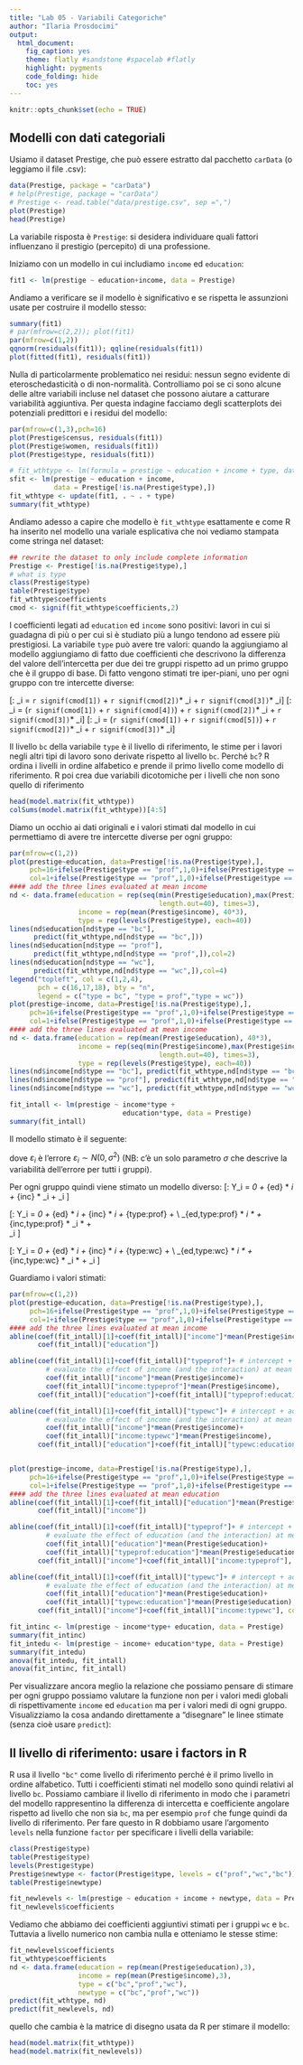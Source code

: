 ```yaml
---
title: "Lab 05 - Variabili Categoriche"
author: "Ilaria Prosdocimi"
output:
  html_document:
    fig_caption: yes
    theme: flatly #sandstone #spacelab #flatly
    highlight: pygments
    code_folding: hide
    toc: yes
---
```


```r
knitr::opts_chunk$set(echo = TRUE)
```

## Modelli con dati categoriali  

Usiamo il dataset Prestige, che può essere estratto dal pacchetto `carData` (o leggiamo il file .csv): 

```r
data(Prestige, package = "carData")
# help(Prestige, package = "carData")
# Prestige <- read.table("data/prestige.csv", sep =",")
plot(Prestige)
head(Prestige)
```

La variabile risposta è `Prestige`: si desidera individuare quali fattori influenzano il prestigio (percepito) di una professione. 

Iniziamo con un modello in cui includiamo `income` ed `education`: 

```r
fit1 <- lm(prestige ~ education+income, data = Prestige)
```

Andiamo a verificare se il modello è significativo e se rispetta le assunzioni usate per costruire il modello stesso: 

```r
summary(fit1)
# par(mfrow=c(2,2)); plot(fit1)
par(mfrow=c(1,2))
qqnorm(residuals(fit1)); qqline(residuals(fit1))
plot(fitted(fit1), residuals(fit1))
```


Nulla di particolarmente problematico nei residui: nessun segno evidente di eteroschedasticità o di non-normalità. Controlliamo poi se ci sono alcune delle altre variabili incluse nel dataset che possono aiutare a catturare variabilità aggiuntiva. Per questa indagine facciamo degli scatterplots dei potenziali predittori e i residui del modello: 

```r
par(mfrow=c(1,3),pch=16)
plot(Prestige$census, residuals(fit1))
plot(Prestige$women, residuals(fit1))
plot(Prestige$type, residuals(fit1))
```

```r
# fit_wthtype <- lm(formula = prestige ~ education + income + type, data = Prestige)
sfit <- lm(prestige ~ education + income, 
           data = Prestige[!is.na(Prestige$type),])
fit_wthtype <- update(fit1, . ~ . + type)
summary(fit_wthtype)
```


Andiamo adesso a capire che modello è `fit_wthtype` esattamente e come R ha inserito nel modello una variale esplicativa che noi vediamo stampata come stringa nel dataset: 

```r
## rewrite the dataset to only include complete information 
Prestige <- Prestige[!is.na(Prestige$type),]
# what is type 
class(Prestige$type)
table(Prestige$type)
fit_wthtype$coefficients
cmod <- signif(fit_wthtype$coefficients,2)
```

I coefficienti legati ad `education` ed `income` sono positivi: lavori in cui si guadagna di più o per cui si è studiato più a lungo tendono ad essere più prestigiosi. La variabile `type` può avere tre valori: quando la aggiungiamo al modello aggiungiamo di fatto due coefficienti che descrivono la differenza del valore dell'intercetta per due dei tre gruppi rispetto ad un primo gruppo che è il gruppo di base. Di fatto vengono stimati tre iper-piani, uno per ogni gruppo con tre intercette diverse: 

\[\text{if type = bc the model is}: \hat{y}_i = `r signif(cmod[1])` + `r signif(cmod[2])`* \text{education}_i + `r signif(cmod[3])`* \text{income}_i\]
\[\text{if type = prof the model is}: \hat{y}_i =  (`r signif(cmod[1])` + `r signif(cmod[4])`) + `r signif(cmod[2])`* \text{education}_i + `r signif(cmod[3])`* \text{income}_i\]
\[\text{if type = wc the model is}: \hat{y}_i = (`r signif(cmod[1])` + `r signif(cmod[5])`) + `r signif(cmod[2])`* \text{education}_i + `r signif(cmod[3])`* \text{income}_i\]

Il livello `bc` della variabile `type` è il livello di riferimento, le stime per i lavori negli altri tipi di lavoro sono derivate rispetto al livello 
`bc`. Perché `bc`? R ordina i livelli in ordine alfabetico e prende il primo livello come modello di riferimento. R poi crea due variabili dicotomiche per i livelli che non sono quello di riferimento 

```r
head(model.matrix(fit_wthtype))
colSums(model.matrix(fit_wthtype))[4:5]
```

Diamo un occhio ai dati originali e i valori stimati dal modello in cui permettiamo di avere tre intercette diverse per ogni gruppo: 

```r
par(mfrow=c(1,2))
plot(prestige~education, data=Prestige[!is.na(Prestige$type),], 
     pch=16+ifelse(Prestige$type == "prof",1,0)+ifelse(Prestige$type == "wc",2,0), 
     col=1+ifelse(Prestige$type == "prof",1,0)+ifelse(Prestige$type == "wc",3,0))
#### add the three lines evaluated at mean income
nd <- data.frame(education = rep(seq(min(Prestige$education),max(Prestige$education), 
                                     length.out=40), times=3), 
                 income = rep(mean(Prestige$income), 40*3),
                 type = rep(levels(Prestige$type), each=40))
lines(nd$education[nd$type == "bc"], 
      predict(fit_wthtype,nd[nd$type == "bc",]))
lines(nd$education[nd$type == "prof"],
      predict(fit_wthtype,nd[nd$type == "prof",]),col=2)
lines(nd$education[nd$type == "wc"], 
      predict(fit_wthtype,nd[nd$type == "wc",]),col=4)
legend("topleft", col = c(1,2,4), 
       pch = c(16,17,18), bty = "n", 
       legend = c("type = bc", "type = prof","type = wc"))
plot(prestige~income, data=Prestige[!is.na(Prestige$type),], 
     pch=16+ifelse(Prestige$type == "prof",1,0)+ifelse(Prestige$type == "wc",2,0), 
     col=1+ifelse(Prestige$type == "prof",1,0)+ifelse(Prestige$type == "wc",3,0))
#### add the three lines evaluated at mean income
nd <- data.frame(education = rep(mean(Prestige$education), 40*3),
                 income = rep(seq(min(Prestige$income),max(Prestige$income), 
                                     length.out=40), times=3), 
                 type = rep(levels(Prestige$type), each=40))
lines(nd$income[nd$type == "bc"], predict(fit_wthtype,nd[nd$type == "bc",]))
lines(nd$income[nd$type == "prof"], predict(fit_wthtype,nd[nd$type == "prof",]),col=2)
lines(nd$income[nd$type == "wc"], predict(fit_wthtype,nd[nd$type == "wc",]),col=4)
```


```r
fit_intall <- lm(prestige ~ income*type + 
                            education*type, data = Prestige)
summary(fit_intall)
```



Il modello stimato è il seguente:

\begin{equation} 
\begin{split}
Y_i = \beta_0 + \beta_{ed} * \text{education}_i +  \beta_{inc} * \text{income}_i +  \beta_{type:prod} \text{type:prof} +  \beta_{type:wc} \text{type:wc} +
  \beta_{ed,type:prof} * \text{education}_i * \text{type:prof} + \\  
  \beta_{ed,type:wc} *   \text{education}_i * \text{type:wc}   +
  \beta_{inc,type:prof} * \text{income}_i * \text{type:prof} +  
  \beta_{inc,type:wc} *   \text{income}_i * \text{type:wc}   + \epsilon_i
\end{split}
\end{equation}

dove $\varepsilon_i$ è l'errore $\varepsilon_i \sim N(0, \sigma^2)$ (NB: c'è un solo parametro $\sigma$ che descrive la variabilità dell'errore per tutti i gruppi). 

Per ogni gruppo quindi viene stimato un modello diverso: 
\[\text{if type = bc}: 
Y_i = \beta_0 + \beta_{ed} * \text{education}_i +  \beta_{inc} * \text{income}_i + \epsilon_i
\]

\[\text{if type = prof}: 
Y_i = \beta_0 + \beta_{ed} * \text{education}_i +  \beta_{inc} * \text{income}_i +
  \beta_{type:prof}  \text{type:prof} + \\
  \beta_{ed,type:prof} * \text{education}_i * \text{type:prof} +  
  \beta_{inc,type:prof} * \text{income}_i * \text{type:prof} +  
 \epsilon_i
\]

\[\text{if type = wc}: 
Y_i = \beta_0 + \beta_{ed} * \text{education}_i +  \beta_{inc} * \text{income}_i +
  \beta_{type:wc} \text{type:wc} + \\
  \beta_{ed,type:wc} *   \text{education}_i * \text{type:wc}   +
  \beta_{inc,type:wc} *   \text{income}_i * \text{type:wc}   + \epsilon_i
\]



Guardiamo i valori stimati: 


```r
par(mfrow=c(1,2))
plot(prestige~education, data=Prestige[!is.na(Prestige$type),], 
     pch=16+ifelse(Prestige$type == "prof",1,0)+ifelse(Prestige$type == "wc",2,0), 
     col=1+ifelse(Prestige$type == "prof",1,0)+ifelse(Prestige$type == "wc",3,0))
#### add the three lines evaluated at mean income
abline(coef(fit_intall)[1]+coef(fit_intall)["income"]*mean(Prestige$income), 
       coef(fit_intall)["education"])

abline(coef(fit_intall)[1]+coef(fit_intall)["typeprof"]+ # intercept + additive term for type = prof
         # evaluate the effect of income (and the interaction) at mean income  
         coef(fit_intall)["income"]*mean(Prestige$income)+
         coef(fit_intall)["income:typeprof"]*mean(Prestige$income), 
       coef(fit_intall)["education"]+coef(fit_intall)["typeprof:education"], col = 2)

abline(coef(fit_intall)[1]+coef(fit_intall)["typewc"]+ # intercept + additive term for type = wc
         # evaluate the effect of income (and the interaction) at mean income  
         coef(fit_intall)["income"]*mean(Prestige$income)+
         coef(fit_intall)["income:typewc"]*mean(Prestige$income), 
       coef(fit_intall)["education"]+coef(fit_intall)["typewc:education"], col = 4)


plot(prestige~income, data=Prestige[!is.na(Prestige$type),], 
     pch=16+ifelse(Prestige$type == "prof",1,0)+ifelse(Prestige$type == "wc",2,0), 
     col=1+ifelse(Prestige$type == "prof",1,0)+ifelse(Prestige$type == "wc",3,0))
#### add the three lines evaluated at mean education
abline(coef(fit_intall)[1]+coef(fit_intall)["education"]*mean(Prestige$education), 
       coef(fit_intall)["income"])

abline(coef(fit_intall)[1]+coef(fit_intall)["typeprof"]+ # intercept + additive term for type = prof
         # evaluate the effect of education (and the interaction) at mean education  
         coef(fit_intall)["education"]*mean(Prestige$education)+
         coef(fit_intall)["typeprof:education"]*mean(Prestige$education), 
       coef(fit_intall)["income"]+coef(fit_intall)["income:typeprof"], col = 2)

abline(coef(fit_intall)[1]+coef(fit_intall)["typewc"]+ # intercept + additive term for type = wc
         # evaluate the effect of education (and the interaction) at mean education  
         coef(fit_intall)["education"]*mean(Prestige$education)+
         coef(fit_intall)["typewc:education"]*mean(Prestige$education), 
       coef(fit_intall)["income"]+coef(fit_intall)["income:typewc"], col = 4)


```

```r
fit_intinc <- lm(prestige ~ income*type+ education, data = Prestige)
summary(fit_intinc)
fit_intedu <- lm(prestige ~ income+ education*type, data = Prestige)
summary(fit_intedu)
anova(fit_intedu, fit_intall)
anova(fit_intinc, fit_intall)
```


Per visualizzare ancora meglio la relazione che possiamo pensare di stimare per ogni gruppo possiamo valutare la funzione non per i valori medi globali di rispettivamente `income` ed `education` ma per i valori medi di ogni gruppo. Visualizziamo la cosa andando direttamente a "disegnare" le linee stimate (senza cioè usare `predict`): 



## Il livello di riferimento: usare i factors in R

R usa il livello `"bc"` come livello di riferimento perché  è il primo livello in ordine alfabetico. Tutti i coefficienti stimati nel modello sono quindi relativi al livello `bc`. Possiamo cambiare il livello di riferimento in modo che i parametri del modello rappresentino la differenza di intercetta e coefficiente angolare rispetto ad livello che non sia `bc`, ma per esempio `prof` che funge quindi da livello di riferimento. Per fare questo in R dobbiamo usare l'argomento `levels` nella funzione `factor` per specificare i livelli della variabile: 

```r
class(Prestige$type)
table(Prestige$type)
levels(Prestige$type)
Prestige$newtype <- factor(Prestige$type, levels = c("prof","wc","bc"))
table(Prestige$newtype)
```

```r
fit_newlevels <- lm(prestige ~ education + income + newtype, data = Prestige)
fit_newlevels$coefficients
```

Vediamo che abbiamo dei coefficienti aggiuntivi stimati per i gruppi `wc` e `bc`. Tuttavia a livello numerico non cambia nulla e otteniamo le stesse stime: 

```r
fit_newlevels$coefficients
fit_wthtype$coefficients
nd <- data.frame(education = rep(mean(Prestige$education),3),
                 income = rep(mean(Prestige$income),3),
                 type = c("bc","prof","wc"),
                 newtype = c("bc","prof","wc"))
predict(fit_wthtype, nd)
predict(fit_newlevels, nd)
```

quello che cambia è la matrice di disegno usata da R per stimare il modello: 

```r
head(model.matrix(fit_wthtype))
head(model.matrix(fit_newlevels))
```



